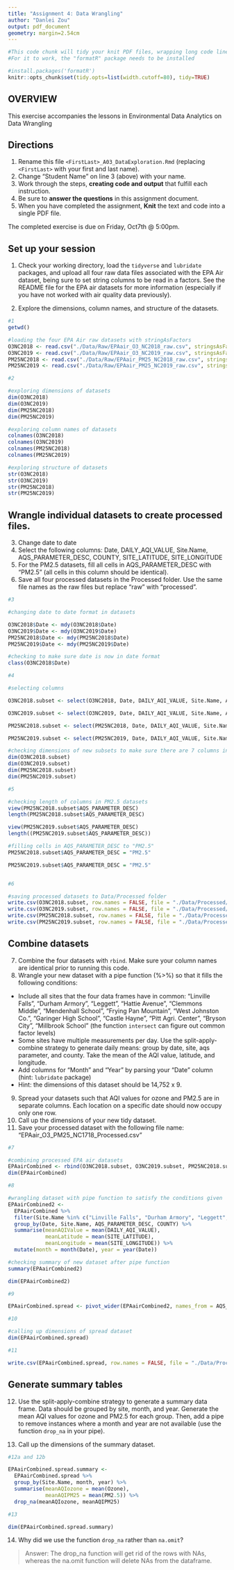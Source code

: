 ```yaml
---
title: "Assignment 4: Data Wrangling"
author: "Danlei Zou"
output: pdf_document
geometry: margin=2.54cm
---
```


```r
#This code chunk will tidy your knit PDF files, wrapping long code lines
#For it to work, the "formatR" package needs to be installed

#install.packages('formatR')
knitr::opts_chunk$set(tidy.opts=list(width.cutoff=80), tidy=TRUE)
```

## OVERVIEW

This exercise accompanies the lessons in Environmental Data Analytics on Data Wrangling 

## Directions
1.  Rename this file `<FirstLast>_A03_DataExploration.Rmd` (replacing `<FirstLast>` with your first and last name).
2. Change "Student Name" on line 3 (above) with your name.
3. Work through the steps, **creating code and output** that fulfill each instruction.
4. Be sure to **answer the questions** in this assignment document.
5. When you have completed the assignment, **Knit** the text and code into a single PDF file.

The completed exercise is due on Friday, Oct7th @ 5:00pm.

## Set up your session 
1. Check your working directory, load the `tidyverse` and `lubridate` packages, and upload all four raw data files associated with the EPA Air dataset, being sure to set string columns to be read in a factors. See the README file for the EPA air datasets for more information (especially if you have not worked with air quality data previously). 

2. Explore the dimensions, column names, and structure of the datasets. 

```r
#1
getwd()

#loading the four EPA Air raw datasets with stringAsFactors
O3NC2018 <- read.csv("./Data/Raw/EPAair_O3_NC2018_raw.csv", stringsAsFactors = TRUE)
O3NC2019 <- read.csv("./Data/Raw/EPAair_O3_NC2019_raw.csv", stringsAsFactors = TRUE)
PM25NC2018 <- read.csv("./Data/Raw/EPAair_PM25_NC2018_raw.csv", stringsAsFactors = TRUE)
PM25NC2019 <- read.csv("./Data/Raw/EPAair_PM25_NC2019_raw.csv", stringsAsFactors = TRUE)

#2

#exploring dimensions of datasets
dim(O3NC2018)
dim(O3NC2019)
dim(PM25NC2018)
dim(PM25NC2019)

#exploring column names of datasets
colnames(O3NC2018)
colnames(O3NC2019)
colnames(PM25NC2018)
colnames(PM25NC2019)

#exploring structure of datasets
str(O3NC2018)
str(O3NC2019)
str(PM25NC2018)
str(PM25NC2019)


```

## Wrangle individual datasets to create processed files.
3. Change date to date
4. Select the following columns: Date, DAILY_AQI_VALUE, Site.Name, AQS_PARAMETER_DESC, COUNTY, SITE_LATITUDE, SITE_LONGITUDE
5. For the PM2.5 datasets, fill all cells in AQS_PARAMETER_DESC with "PM2.5" (all cells in this column should be identical).
6. Save all four processed datasets in the Processed folder. Use the same file names as the raw files but replace "raw" with "processed".

```r
#3

#changing date to date format in datasets

O3NC2018$Date <- mdy(O3NC2018$Date)
O3NC2019$Date <- mdy(O3NC2019$Date)
PM25NC2018$Date <- mdy(PM25NC2018$Date)
PM25NC2019$Date <- mdy(PM25NC2019$Date)

#checking to make sure date is now in date format
class(O3NC2018$Date)

#4

#selecting columns

O3NC2018.subset <- select(O3NC2018, Date, DAILY_AQI_VALUE, Site.Name, AQS_PARAMETER_DESC, COUNTY, SITE_LATITUDE, SITE_LONGITUDE)

O3NC2019.subset <- select(O3NC2019, Date, DAILY_AQI_VALUE, Site.Name, AQS_PARAMETER_DESC, COUNTY, SITE_LATITUDE, SITE_LONGITUDE)

PM25NC2018.subset <- select(PM25NC2018, Date, DAILY_AQI_VALUE, Site.Name, AQS_PARAMETER_DESC, COUNTY, SITE_LATITUDE, SITE_LONGITUDE)

PM25NC2019.subset <- select(PM25NC2019, Date, DAILY_AQI_VALUE, Site.Name, AQS_PARAMETER_DESC, COUNTY, SITE_LATITUDE, SITE_LONGITUDE)

#checking dimensions of new subsets to make sure there are 7 columns in each
dim(O3NC2018.subset)
dim(O3NC2019.subset)
dim(PM25NC2018.subset)
dim(PM25NC2019.subset)

#5

#checking length of columns in PM2.5 datasets
view(PM25NC2018.subset$AQS_PARAMETER_DESC)
length(PM25NC2018.subset$AQS_PARAMETER_DESC)

view(PM25NC2019.subset$AQS_PARAMETER_DESC)
length((PM25NC2019.subset$AQS_PARAMETER_DESC))

#filling cells in AQS_PARAMETER_DESC to "PM2.5"
PM25NC2018.subset$AQS_PARAMETER_DESC = "PM2.5"

PM25NC2019.subset$AQS_PARAMETER_DESC = "PM2.5"


#6

#saving processed datasets to Data/Processed folder
write.csv(O3NC2018.subset, row.names = FALSE, file = "./Data/Processed/EPAair_O3_NC2018_processed.csv")
write.csv(O3NC2019.subset, row.names = FALSE, file = "./Data/Processed/EPAair_O3_NC2019_processed.csv")
write.csv(PM25NC2018.subset, row.names = FALSE, file = "./Data/Processed/EPAair_PM25_NC2018_processed.csv")
write.csv(PM25NC2019.subset, row.names = FALSE, file = "./Data/Processed/EPAair_PM25_NC2019_processed.csv")

```


## Combine datasets
7. Combine the four datasets with `rbind`. Make sure your column names are identical prior to running this code. 
8. Wrangle your new dataset with a pipe function (%>%) so that it fills the following conditions: 

* Include all sites that the four data frames have in common: "Linville Falls", "Durham Armory", "Leggett", "Hattie Avenue", "Clemmons Middle", "Mendenhall School", "Frying Pan Mountain", "West Johnston Co.", "Garinger High School", "Castle Hayne", "Pitt Agri. Center", "Bryson City", "Millbrook School" (the function `intersect` can figure out common factor levels)
* Some sites have multiple measurements per day. Use the split-apply-combine strategy to generate daily means: group by date, site, aqs parameter, and county. Take the mean of the AQI value, latitude, and longitude.
* Add columns for "Month" and "Year" by parsing your "Date" column (hint: `lubridate` package)
* Hint: the dimensions of this dataset should be 14,752 x 9.

9. Spread your datasets such that AQI values for ozone and PM2.5 are in separate columns. Each location on a specific date should now occupy only one row.
10. Call up the dimensions of your new tidy dataset.
11. Save your processed dataset with the following file name: "EPAair_O3_PM25_NC1718_Processed.csv"

```r
#7

#combining processed EPA air datasets
EPAairCombined <- rbind(O3NC2018.subset, O3NC2019.subset, PM25NC2018.subset, PM25NC2019.subset)
dim(EPAairCombined)

#8

#wrangling dataset with pipe function to satisfy the conditions given
EPAairCombined2 <-
  EPAairCombined %>%
  filter(Site.Name %in% c("Linville Falls", "Durham Armory", "Leggett", "Hattie Avenue", "Clemmons Middle", "Mendenhall School", "Frying Pan Mountain", "West Johnston Co.", "Garinger High School", "Castle Hayne", "Pitt Agri. Center", "Bryson City", "Millbrook School")) %>%
  group_by(Date, Site.Name, AQS_PARAMETER_DESC, COUNTY) %>%
  summarise(meanAQIValue = mean(DAILY_AQI_VALUE),
            meanLatitude = mean(SITE_LATITUDE),
            meanLongitude = mean(SITE_LONGITUDE)) %>%
  mutate(month = month(Date), year = year(Date))

#checking summary of new dataset after pipe function
summary(EPAairCombined2)

dim(EPAairCombined2)

#9

EPAairCombined.spread <- pivot_wider(EPAairCombined2, names_from = AQS_PARAMETER_DESC, values_from = meanAQIValue)

#10

#calling up dimensions of spread dataset
dim(EPAairCombined.spread)

#11

write.csv(EPAairCombined.spread, row.names = FALSE, file = "./Data/Processed/EPAair_O3_PM25_NC1718_Processed.csv")

```


## Generate summary tables
12. Use the split-apply-combine strategy to generate a summary data frame. Data should be grouped by site, month, and year. Generate the mean AQI values for ozone and PM2.5 for each group. Then, add a pipe to remove instances where a month and year are not available (use the function `drop_na` in your pipe). 

13. Call up the dimensions of the summary dataset.

```r
#12a and 12b

EPAairCombined.spread.summary <-
  EPAairCombined.spread %>%
  group_by(Site.Name, month, year) %>%
  summarise(meanAQIozone = mean(Ozone),
            meanAQIPM25 = mean(PM2.5)) %>%
  drop_na(meanAQIozone, meanAQIPM25)

#13

dim(EPAairCombined.spread.summary)
```

14. Why did we use the function `drop_na` rather than `na.omit`?

> Answer: The drop_na function will get rid of the rows with NAs, whereas the na.omit function will delete NAs from the dataframe.
